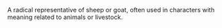 A radical representative of sheep or goat, often used in characters with meaning related to animals
or livestock.
